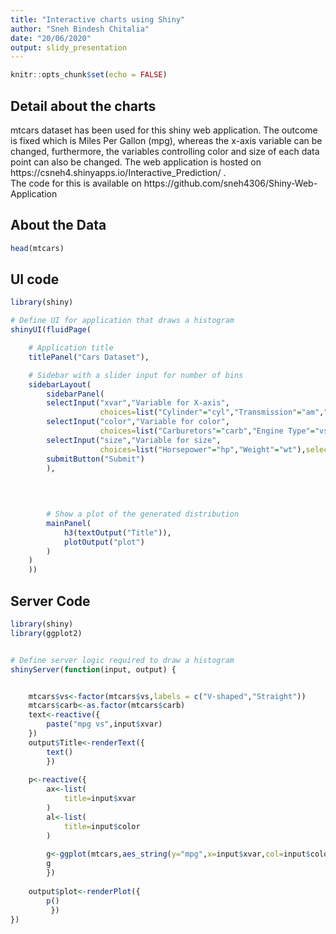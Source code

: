 ```yaml
---
title: "Interactive charts using Shiny"
author: "Sneh Bindesh Chitalia"
date: "20/06/2020"
output: slidy_presentation
---
```


```r
knitr::opts_chunk$set(echo = FALSE)
```

## Detail about the charts

mtcars dataset has been used for this shiny web application. The outcome is fixed which is Miles Per Gallon (mpg), whereas the x-axis variable can be changed, furthermore, the variables controlling color and size of each data point can also be changed. The web application is hosted on https://csneh4.shinyapps.io/Interactive_Prediction/ .  
The code for this is available on https://github.com/sneh4306/Shiny-Web-Application

## About the Data

```r
head(mtcars)
```

## UI code

```r
library(shiny)

# Define UI for application that draws a histogram
shinyUI(fluidPage(

    # Application title
    titlePanel("Cars Dataset"),

    # Sidebar with a slider input for number of bins
    sidebarLayout(
        sidebarPanel(
        selectInput("xvar","Variable for X-axis",
                    choices=list("Cylinder"="cyl","Transmission"="am","Gears"="gear"),selected = "cyl"),
        selectInput("color","Variable for color",
                    choices=list("Carburetors"="carb","Engine Type"="vs"),selected="carb"),
        selectInput("size","Variable for size",
                    choices=list("Horsepower"="hp","Weight"="wt"),selected = "hp"),
        submitButton("Submit")
        ),
    
    
    

        # Show a plot of the generated distribution
        mainPanel(
            h3(textOutput("Title")),
            plotOutput("plot")
        )
    )
    ))


```

## Server Code

```r
library(shiny)
library(ggplot2)


# Define server logic required to draw a histogram
shinyServer(function(input, output) {


    mtcars$vs<-factor(mtcars$vs,labels = c("V-shaped","Straight"))
    mtcars$carb<-as.factor(mtcars$carb)
    text<-reactive({
        paste("mpg vs",input$xvar)
    })
    output$Title<-renderText({
        text()
        })
    
    p<-reactive({
        ax<-list(
            title=input$xvar
        )
        al<-list(
            title=input$color
        )
        
        g<-ggplot(mtcars,aes_string(y="mpg",x=input$xvar,col=input$color))+geom_point(aes_string(size=input$size))
        g
        })
   
    output$plot<-renderPlot({
        p()
         })
})

```

